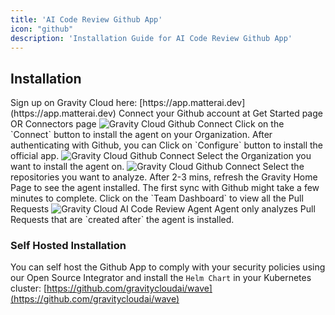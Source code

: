 ```yaml
---
title: 'AI Code Review Github App'
icon: "github"
description: 'Installation Guide for AI Code Review Github App'
---
```

## Installation

<Steps>

<Step title="Sign up on Gravity Cloud">
Sign up on Gravity Cloud here: [https://app.matterai.dev](https://app.matterai.dev)
</Step>
<Step title="Connect your Github account">
Connect your Github account at Get Started page OR Connectors page
<img
  className="block"
  src="https://res.cloudinary.com/dor5uewzz/image/upload/v1739521194/gh-integration_egcmjv.png"
  alt="Gravity Cloud Github Connect"
/>
</Step>
<Step title="Login via Github">
Click on the `Connect` button to install the agent on your Organization. After authenticating with Github, you can Click on `Configure` button to install the official app.
<img
  className="block"
  src="https://res.cloudinary.com/dor5uewzz/image/upload/v1739521715/gh-integration-2_x5yms8.png"
  alt="Gravity Cloud Github Connect"
/>
</Step>
<Step title="Select the Organization">
Select the Organization you want to install the agent on.
<img
  className="block"
  src="https://res.cloudinary.com/dor5uewzz/image/upload/v1739521859/gh-integration-3_hlswva.png"
  alt="Gravity Cloud Github Connect"
/>
</Step>
<Step title="Select the repositories">
Select the repositories you want to analyze.
</Step>
<Step title="Refresh the Gravity Home Page">
After 2-3 mins, refresh the Gravity Home Page to see the agent installed.
<Note>The first sync with Github might take a few minutes to complete.</Note>
</Step>
<Step title="View the Team Dashboard">
Click on the `Team Dashboard` to view all the Pull Requests
<img
  className="block"
  src="https://res.cloudinary.com/dor5uewzz/image/upload/v1737611769/public/webite/my_dashboard_rlofwz.webp"
  alt="Gravity Cloud AI Code Review Agent"
/>
</Step>
<Step title="Create a new Pull Request">
<Note>
Agent only analyzes Pull Requests that are `created after` the agent is installed.
</Note>
</Step>
</Steps>

### Self Hosted Installation
You can self host the Github App to comply with your security policies using our Open Source Integrator and install the `Helm Chart` in your Kubernetes cluster: [https://github.com/gravitycloudai/wave](https://github.com/gravitycloudai/wave)